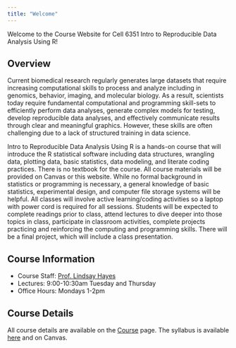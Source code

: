 ```yaml
---
title: "Welcome"
---
```


Welcome to the Course Website for Cell 6351 Intro to Reproducible Data Analysis Using R!

## Overview 

Current biomedical research regularly generates large datasets that require increasing computational skills to process and analyze including in genomics, behavior, imaging, and molecular biology. As a result, scientists today require fundamental computational and programming skill-sets to efficiently perform data analyses, generate complex models for testing, develop reproducible data analyses, and effectively communicate results through clear and meaningful graphics. However, these skills are often challenging due to a lack of structured training in data science. 

Intro to Reproducible Data Analysis Using R is a hands-on course that will introduce the R statistical software including data structures, wrangling data, plotting data, basic statistics, data modeling, and literate coding practices. There is no textbook for the course. All course materials will be provided on Canvas or this website. While no formal background in statistics or programming is necessary, a general knowledge of basic statistics, experimental design, and computer file storage systems will be helpful. All classes will involve active learning/coding activities so a laptop with power cord is required for all sessions. Students will be expected to complete readings prior to class, attend lectures to dive deeper into those topics in class, participate in classroom activities, complete projects practicing and reinforcing the computing and programming skills. There will be a final project, which will include a class presentation. 

## Course Information

- Course Staff: [Prof. Lindsay Hayes](https://lindsaynhayes.github.io)
- Lectures: 9:00-10:30am Tuesday and Thursday
- Office Hours: Mondays 1-2pm

## Course Details

All course details are available on the [Course](lectures.qmd) page. The syllabus is available [here](syllabus.qmd) and on Canvas.